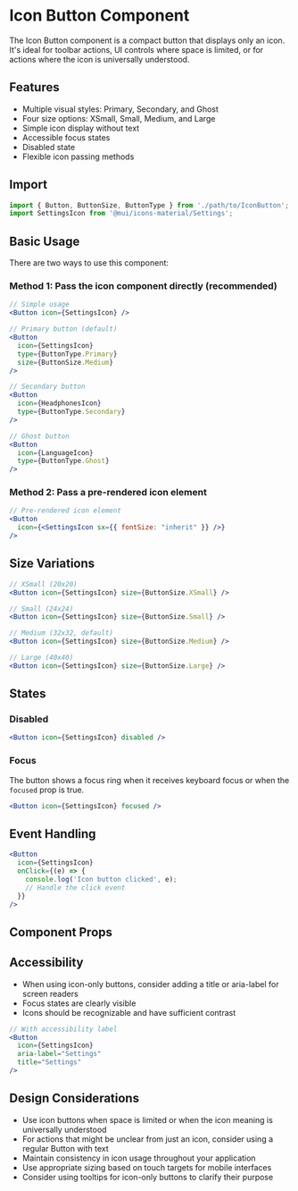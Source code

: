 
<Meta of={IconButtonStories} title="Components/Button/IconButton/Documentation" />

# Icon Button Component

The Icon Button component is a compact button that displays only an icon. It's ideal for toolbar actions, UI controls where space is limited, or for actions where the icon is universally understood.

## Features

- Multiple visual styles: Primary, Secondary, and Ghost
- Four size options: XSmall, Small, Medium, and Large
- Simple icon display without text
- Accessible focus states
- Disabled state
- Flexible icon passing methods

## Import

```jsx
import { Button, ButtonSize, ButtonType } from './path/to/IconButton';
import SettingsIcon from '@mui/icons-material/Settings';
```

## Basic Usage

There are two ways to use this component:

### Method 1: Pass the icon component directly (recommended)

```jsx
// Simple usage
<Button icon={SettingsIcon} />

// Primary button (default)
<Button 
  icon={SettingsIcon}
  type={ButtonType.Primary}
  size={ButtonSize.Medium} 
/>

// Secondary button
<Button 
  icon={HeadphonesIcon}
  type={ButtonType.Secondary} 
/>

// Ghost button
<Button 
  icon={LanguageIcon}
  type={ButtonType.Ghost} 
/>
```

### Method 2: Pass a pre-rendered icon element

```jsx
// Pre-rendered icon element
<Button 
  icon={<SettingsIcon sx={{ fontSize: "inherit" }} />}
/>
```

## Size Variations

```jsx
// XSmall (20x20)
<Button icon={SettingsIcon} size={ButtonSize.XSmall} />

// Small (24x24)
<Button icon={SettingsIcon} size={ButtonSize.Small} />

// Medium (32x32, default)
<Button icon={SettingsIcon} size={ButtonSize.Medium} />

// Large (40x40)
<Button icon={SettingsIcon} size={ButtonSize.Large} />
```

## States

### Disabled

```jsx
<Button icon={SettingsIcon} disabled />
```

### Focus

The button shows a focus ring when it receives keyboard focus or when the `focused` prop is true.

```jsx
<Button icon={SettingsIcon} focused />
```

## Event Handling

```jsx
<Button 
  icon={SettingsIcon}
  onClick={(e) => {
    console.log('Icon button clicked', e);
    // Handle the click event
  }} 
/>
```

## Component Props

<Controls />

## Accessibility

- When using icon-only buttons, consider adding a title or aria-label for screen readers
- Focus states are clearly visible
- Icons should be recognizable and have sufficient contrast

```jsx
// With accessibility label
<Button 
  icon={SettingsIcon}
  aria-label="Settings" 
  title="Settings"
/>
```

## Design Considerations

- Use icon buttons when space is limited or when the icon meaning is universally understood
- For actions that might be unclear from just an icon, consider using a regular Button with text
- Maintain consistency in icon usage throughout your application
- Use appropriate sizing based on touch targets for mobile interfaces
- Consider using tooltips for icon-only buttons to clarify their purpose
